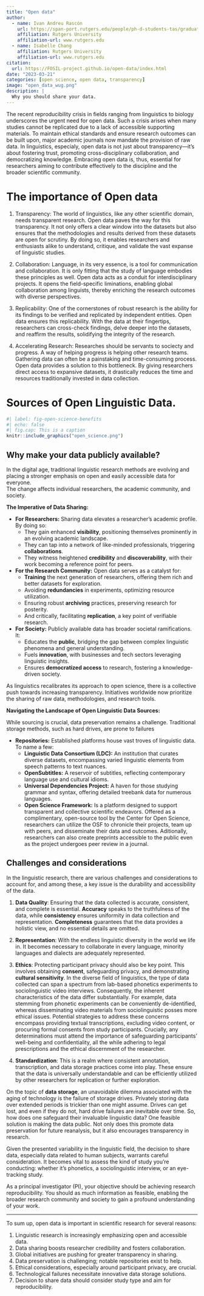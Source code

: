 ```yaml
---
title: "Open data"
author:
  - name: Ivan Andreu Rascón
    url: https://span-port.rutgers.edu/people/ph-d-students-tas/graduate-students/129-current-students-phd-in-bilingualismsla/980-andreu-rascon-ivan
    affiliation: Rutgers University
    affiliation-url: www.rutgers.edu
  - name: Isabelle Chang
    affiliation: Rutgers University
    affiliation-url: www.rutgers.edu
citation: 
  url: https://FOSIL-project.github.io/open-data/index.html
date: "2023-03-21"
categories: [open science, open data, transparency]
image: "open_data_wug.png"
description: |
  Why you should share your data.
---
```


The recent reproducibility crisis in fields ranging from linguistics to biology underscores the urgent need for open data. 
Such a crisis arises when many studies cannot be replicated due to a lack of accessible supporting materials. 
To maintain ethical standards and ensure research outcomes can be built upon, major academic journals now mandate the provision of raw data. 
In linguistics, especialy, open data is not just about transparency—it's about fostering trust, promoting cross-disciplinary collaboration, and democratizing knowledge. 
Embracing open data is, thus, essential for researchers aiming to contribute effectively to the discipline and the broader scientific community.

# The importance of Open data

1. Transparency: The world of linguistics, like any other scientific domain, needs transparent research. 
Open data paves the way for this transparency. 
It not only offers a clear window into the datasets but also ensures that the methodologies and results derived from these datasets are open for scrutiny. 
By doing so, it enables researchers and enthusiasts alike to understand, critique, and validate the vast expanse of linguistic studies.

2. Collaboration: Language, in its very essence, is a tool for communication and collaboration. 
It is only fitting that the study of language embodies these principles as well. 
Open data acts as a conduit for interdisciplinary projects. 
It opens the field-specific liminations, enabling global collaboration among linguists, thereby enriching the research outcomes with diverse perspectives.

3. Replicability: One of the cornerstones of robust research is the ability for its findings to be verified and replicated by independent entities. Open data ensures this replicability. 
With the data at their fingertips, researchers can cross-check findings, delve deeper into the datasets, and reaffirm the results, solidifying the integrity of the research.

4. Accelerating Research: Researches should be servants to sociecty and progress.
A way of helping progress is helping other research teams. 
Gathering data can often be a painstaking and time-consuming process. 
Open data provides a solution to this bottleneck. 
By giving researchers direct access to expansive datasets, it drastically reduces the time and resources traditionally invested in data collection. 


# Sources of Open Linguistic Data. 







```r
#| label: fig-open-science-benefits
#| echo: false
#| fig.cap: This is a caption
knitr::include_graphics("open_science.png")
```

## Why make your data publicly available?

In the digital age, traditional linguistic research methods are evolving and placing a stronger emphasis on open and easily accessible data for everyone.  
The change affects individual researchers, the academic community, and society.

**The Imperative of Data Sharing:**

- **For Researchers:** Sharing data elevates a researcher's academic profile. By doing so:
  * They gain enhanced **visibility**, positioning themselves prominently in an evolving academic landscape.
  * They can tap into a network of like-minded professionals, triggering **collaborations**.
  * They witness heightened **credibility** and **discoverability**, with their work becoming a reference point for peers.
  
- **For the Research Community:** Open data serves as a catalyst for:
  * **Training** the next generation of researchers, offering them rich and better datasets for exploration.
  * Avoiding **redundancies** in experiments, optimizing resource utilization.
  * Ensuring robust **archiving** practices, preserving research for posterity.
  * And critically, facilitating **replication**, a key point of verifiable research.

- **For Society:** Publicly available data has broader societal ramifications. It:
  * Educates the **public**, bridging the gap between complex linguistic phenomena and general understanding.
  * Fuels **innovation**, with businesses and tech sectors leveraging linguistic insights.
  * Ensures **democratized access** to research, fostering a knowledge-driven society.

As linguistics recalibrates its approach to open science, there is a collective push towards increasing transparency. 
Initiatives worldwide now prioritize the sharing of raw data, methodologies, and research tools.

**Navigating the Landscape of Open Linguistic Data Sources:**

While sourcing is crucial, data preservation remains a challenge. Traditional storage methods, such as hard drives, are prone to failures

* **Repositories:** Established platforms house vast troves of linguistic data. 
To name a few:
  * **Linguistic Data Consortium (LDC):** An institution that curates diverse datasets, encompassing varied linguistic elements from speech patterns to text nuances.
  * **OpenSubtitles:** A reservoir of subtitles, reflecting contemporary language use and cultural idioms.
  * **Universal Dependencies Project:** A haven for those studying grammar and syntax, offering detailed treebank data for numerous languages.
  * **Open Science Framework:** Is a platform designed to support transparent and collective scientific endeavors. 
  Offered as a complimentary, open-source tool by the Center for Open Science, researchers can utilize the OSF to chronicle their projects, team up with peers, and disseminate their data and outcomes. 
  Aditionally, researchers can also create preprints accessible to the public even as the project undergoes peer review in a journal.


## Challenges and considerations 

In the linguistic research, there are various challenges and considerations to account for, and among these, a key issue is the durability and accessibility of the data.

1. **Data Quality**: Ensuring that the data collected is accurate, consistent, and complete is essential. **Accuracy** speaks to the truthfulness of the data, while **consistency** ensures uniformity in data collection and representation. **Completeness** guarantees that the data provides a holistic view, and no essential details are omitted.

2. **Representation**: With the endless linguistic diversity in the world we life in. 
It becomes necessary to collaborate in every language, minority languages and dialects are adequately represented. 

3. **Ethics**: Protecting participant privacy should also be key point. 
This involves obtaining **consent**, safeguarding privacy, and demonstrating **cultural sensitivity**. 
In the diverse field of linguistics, the type of data collected can span a spectrum from lab-based phonetics experiments to sociolinguistic video interviews. 
Consequently, the inherent characteristics of the data differ substantially. 
For example, data stemming from phonetic experiments can be conveniently de-identified, whereas disseminating video materials from sociolinguistic posses more ethical issues. 
Potential strategies to address these concerns encompass providing textual transcriptions, excluding video content, or procuring formal consents from study participants. 
Crucially, any determinations must attend the importance of safeguarding participants' well-being and confidentiality, all the while adhering to legal prescriptions and the ethical discernment of the researcher.

4. **Standardization**: This is a realm where consistent annotation, transcription, and data storage practices come into play. These ensure that the data is universally understandable and can be efficiently utilized by other researchers for replication or further exploration.

On the topic of **data storage**, an unavoidable dilemma associated with the aging of technology is the failure of storage drives. 
Privately storing data over extended periods is trickier than one might assume. 
Drives can get lost, and even if they do not, hard drive failures are inevitable over time. 
So, how does one safeguard their invaluable linguistic data? One feasible solution is making the data public. 
Not only does this promote data preservation for future reanalysis, but it also encourages transparency in research.

Given the presented variability in the linguistic field, the decision to share data, especially data related to human subjects, warrants careful consideration. 
It becomes vital to assess the kind of study you're conducting: whether it's phonetics, a sociolinguistic interview, or an eye-tracking study. 

As a principal investigator (PI), your objective should be achieving research reproducibility. 
You should as much information as feasible, enabling the broader research community and society to gain a profound understanding of your work.



****
To sum up, open data is important in scientific research for several reasons:

1. Linguistic research is increasingly emphasizing open and accessible data.
2. Data sharing boosts researcher credibility and fosters collaboration.
3. Global initiatives are pushing for greater transparency in sharing.
4. Data preservation is challenging; notable repositories exist to help.
5. Ethical considerations, especially around participant privacy, are crucial.
6. Technological failures necessitate innovative data storage solutions.
7. Decision to share data should consider study type and aim for reproducibility.
